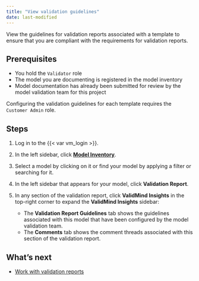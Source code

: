 ```yaml
---
title: "View validation guidelines"
date: last-modified
---
```


View the guidelines for validation reports associated with a template to ensure that you are compliant with the requirements for validation reports.

## Prerequisites

- You hold the `Validator` role
- The model you are documenting is registered in the model inventory
- Model documentation has already been submitted for review by the model validation team for this project

::: {.callout-important}
Configuring the validation guidelines for each template requires the `Customer Admin` role.
:::

## Steps

1. Log in to the {{< var vm_login >}}.

2. In the left sidebar, click [**Model Inventory**]({{< var vm_url >}}/model-inventory).

3. Select a model by clicking on it or find your model by applying a filter or searching for it.

4. In the left sidebar that appears for your model, click **Validation Report**.

<!--- NR TO DO This looks to be no longer shown in the UI as of March 2024? --->
5. In any section of the validation report, click **ValidMind Insights** in the top-right corner to expand the **ValidMind Insights** sidebar:

   - The **Validation Report Guidelines** tab shows the guidelines associated with this model that have been configured by the model validation team.
   - The **Comments** tab shows the comment threads associated with this section of the validation report.

<!---
## Troubleshooting

[Include any common issues or errors that may arise during the task and how to resolve them.]
--->

## What's next

<!---* [Create project findings](create-project-findings.qmd)--->
* [Work with validation reports](preparing-validation-reports.qmd)
